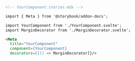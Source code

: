 ```md
<!-- YourComponent.stories.mdx -->

import { Meta } from '@storybook/addon-docs';

import YourComponent from './YourComponent.svelte';
import MarginDecorator from './MarginDecorator.svelte';

<Meta 
  title="YourComponent"
  component={YourComponent} 
  decorators={[() => MarginDecorator]}/>
```